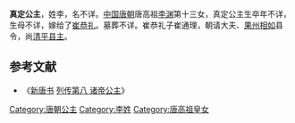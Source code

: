 {{東亞女性歷史人物
| 名稱=常山公主
| 身份=[[唐朝|唐朝]]公主
| 畫像=
| 說明=
| 姓=李氏
| 封爵=公主
| 位號=
| 封號=真定公主
| 湯沐邑=[[真定国|真定国]]
| 出生年=
| 婚年=
| 逝世年=
| 諡號=
| 墳墓=
| 父親=唐高祖[[李渊|李渊]]
| 嫡母=[[太穆皇后|太穆皇后]]
| 母親=
| 夫=[[崔恭礼|崔恭礼]]
| 夫之父=
| 夫之母=
| 夫之嫡母=
| 夫之元配=
| 夫之正室=
| 夫之繼室=
| 夫之平妻=
| 夫之側室=
| 兄弟=
| 姊妹=
| 嫡兄弟=隐太子[[李建成|李建成]]<br>太宗[[唐太宗|李世民]]<br>卫怀王[[李玄霸|李玄霸]]<br>巢剌王[[李元吉|李元吉]]
| 嫡姊妹=[[平阳昭公主|平阳昭公主]]
| 同胞兄弟=
| 同胞姊妹=
| 庶兄弟=
| 庶姊妹=
| 異母兄弟=
| 異母姊妹=
| 異父兄弟=
| 異父姊妹=
| 繼兄弟=
| 繼姊妹=
| 子=
| 女=
| 養子=
| 養女=
| 繼子=
| 繼女=
| 注釋=
|}}

'''真定公主'''，姓李，名不详。[[中国|中国]][[唐朝|唐朝]]唐高祖[[李渊|李渊]]第十三女，真定公主生卒年不详，生母不详，嫁给了[[崔恭礼|崔恭礼]]。墓葬不详。崔恭礼子崔通理，朝请大夫、[[果州|果州]][[相如县|相如]]县令，尚[[清平县主|清平县主]]。


==参考文献==
{{reflist}}
*《[[新唐书|新唐书]] [[s:新唐書/卷083|列传第八 诸帝公主]]》

[[Category:唐朝公主|Category:唐朝公主]]
[[Category:李姓|Category:李姓]]
[[Category:唐高祖皇女|Category:唐高祖皇女]]